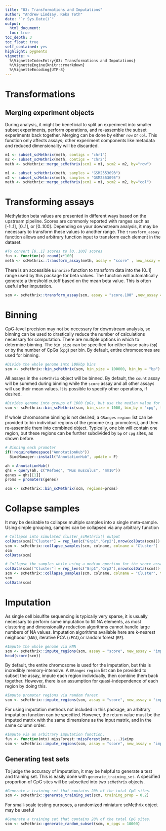 ```yaml
---
title: "03: Transformations and Imputations"
author: "Andrew Lindsay, Reka Toth"
date: "`r Sys.Date()`"
output: 
  html_document:
  toc: true
toc_depth: 3
toc_float: true
self_contained: yes
highlight: pygments
vignette: >
  %\VignetteIndexEntry{03: Transformations and Imputations}
  %\VignetteEngine{knitr::rmarkdown}
  %\VignetteEncoding{UTF-8}
---
```


# Transformations

## Merging experiment objects
During analysis, it might be beneficial to split an experiment into smaller subset experiments, perform operations, and re-assemble the subset experiments back together. Merging can be done by either `row` or `col`. This function only affects assays; other experiment components like metadata and reduced dimensionality will be discarded.

```r
m1 <- subset_scMethrix(meth, contigs = "chr1")
m2 <- subset_scMethrix(meth, contigs = "chr2")
meth <- scMethrix::merge_scMethrix(scm1 = m1, scm2 = m2, by="row")
```

```r
m1 <- subset_scMethrix(meth, samples = "GSM2553093")
m2 <- subset_scMethrix(meth, samples = "GSM2553095")
meth <- scMethrix::merge_scMethrix(scm1 = m1, scm2 = m2, by="col")
```

# Transforming assays
Methylation beta values are presented in different ways based on the upstream pipeline. Scores are commonly reported with ranges such as [-1..1], [0..1], or [0..100]. Depending on your downstream analysis, it may be necessary to transform these values to another range. The `transform_assay` function allows and arbitrary function input to transform each element in the dataset. 

```r
#To convert [0..1] scores to [0..100] scores
fun <- function(x) round(x*100)
meth <- scMethrix::transform_assay(meth, assay = "score" , new_assay = "score.100", trans = fun)
```

There is an accessible `binarize` function to transform data into the [0..1] range used by this package for beta values. The function will automatically generate a threshold cutoff based on the mean beta value. This is often useful after imputation.

```r
scm <- scMethrix::transform_assay(scm, assay = "score.100" ,new_assay = "binarize", trans = binarize)
```

# Binning
CpG-level precision may not be necessary for downstream analysis, so binning can be used to drastically reduce the number of calculations necessary for computation. There are multiple options in which to determine binning. The `bin_size` can be specified for either base pairs (`bp`) or by the number of CpGs (`cpg`) per bin. By default, entire chromosomes are used for binning.

```r
#Divide the whole genome into 100kbp bins
scm <- scMethrix::bin_scMethrix(scm, bin_size = 100000, bin_by = "bp")
```

All assays in the `scMethrix` object will be binned. By default, the `count` assay will be summed during binning while the `score` assay and all other assays will use their mean values. It is possible to specify other operations, if desired.

```r
#Divides genome into groups of 1000 CpGs, but use the median value for the score assay
scm <- scMethrix::bin_scMethrix(scm, bin_size = 1000, bin_by = "cpg", trans = c(score= function(x) median(x,na.rm=TRUE)))
```

If whole chromosome binning is not desired, a `GRanges` `region` list can be provided to bin individual regions of the genome (e.g. promoters), and then re-assemble them into combined object. Typically, one bin will contain one region, but these regions can be further subdivided by `bp` or `cpg` sites, as shown before.

```r
# Binning each promoter
if(!requireNamespace("AnnotationHub")) 
  BiocManager::install("AnnotationHub", update = F)

ah = AnnotationHub()
qhs = query(ah, c("RefSeq", "Mus musculus", "mm10"))
genes = qhs[[1]]
proms = promoters(genes)

scm <- scMethrix::bin_scMethrix(scm, regions=proms)
```

# Collapse samples
It may be desirable to collapse multiple samples into a single meta-sample. Using simple grouping, samples can be collapsed via any arbitrary function

```r
# Collapse into simulated cluster_scMethrix() output
colData(scm)["Cluster"] = rep_len(c("Grp1","Grp2"),nrow(colData(scm)))
scm <- scMethrix::collapse_samples(scm, colname, colname = "Cluster")
scm
colData(scm)
```

```r
# Collapse the samples while using a median opertion for the score assay
colData(scm)["Cluster"] = rep_len(c("Grp1","Grp2"),nrow(colData(scm)))
scm <- scMethrix::collapse_samples(scm, colname, colname = "Cluster", trans = c(score=median))
scm
colData(scm)
```

# Imputation
As single cell bisulfite sequencing is typically very sparse, it is usually necessary to perform some imputation to fill NA elements, as most clustering and dimensionality reduction algorithms cannot handle large numbers of NA values. Imputation algorithms available here are k-nearest neighbour (`kNN`), iterative PCA (`iPCA`),or random forest (`RF`). 

```r
#Impute the whole genome via kNN
scm <- scMethrix::impute_regions(scm, assay = "score", new_assay = "impute", type = "kNN", k = 10)
head(score(scm))
```

By default, the entire chromosome is used for the imputation, but this is incredibly memory-intensive. A `GRanges` `region` list can be provided to subset the assay, impute each region individually, then combine them back together. However, there is an assumption for quasi-independence of each region by doing this.

```r
#Impute promoter regions via random forest
scm <- scMethrix::impute_regions(scm, assay = "score", new_assay = "impute", type = "RF", regions = promoters)
```

For using imputation methods not included in this package, an arbitrary imputation function can be specified. However, the return value must be the imputed matrix with the same dimensions as the input matrix, and in the same column order. 

```r
#Impute via an arbitrary imputation function.
fun <- function(mtx) missForest::missForest(mtx, ...)$ximp
scm <- scMethrix::impute_regions(scm, assay = "score", new_assay = "impute", type = fun)
```

## Generating test sets
To judge the accuracy of imputation, it may be helpful to generate a test and training set. This is easily done with `generate_training_set`. A specified proportion of CpG sites will be subsetted into two `scMethrix` objects. 

```r
#Generate a training set that contains 20% of the total CpG sites.
scm <- scMethrix::generate_training_set(scm, training_prop = 0.2)
```

For small-scale testing purposes, a randomized miniature scMethrix object may be useful

```r
#Generate a training set that contains 20% of the total CpG sites.
scm <- scMethrix::generate_random_subset(scm, n_cpgs = 10000)
```